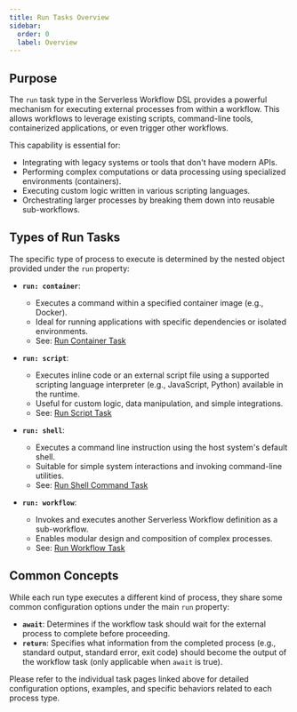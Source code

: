 ```yaml
---
title: Run Tasks Overview
sidebar:
  order: 0
  label: Overview
---
```


## Purpose

The `run` task type in the Serverless Workflow DSL provides a powerful mechanism for executing external processes from within a workflow. This allows workflows to leverage existing scripts, command-line tools, containerized applications, or even trigger other workflows.

This capability is essential for:

*   Integrating with legacy systems or tools that don't have modern APIs.
*   Performing complex computations or data processing using specialized environments (containers).
*   Executing custom logic written in various scripting languages.
*   Orchestrating larger processes by breaking them down into reusable sub-workflows.

## Types of Run Tasks

The specific type of process to execute is determined by the nested object provided under the `run` property:

*   **`run: container`**:
    *   Executes a command within a specified container image (e.g., Docker).
    *   Ideal for running applications with specific dependencies or isolated environments.
    *   See: [Run Container Task](/docs/run-tasks/container/)

*   **`run: script`**:
    *   Executes inline code or an external script file using a supported scripting language interpreter (e.g., JavaScript, Python) available in the runtime.
    *   Useful for custom logic, data manipulation, and simple integrations.
    *   See: [Run Script Task](/docs/run-tasks/script/)

*   **`run: shell`**:
    *   Executes a command line instruction using the host system's default shell.
    *   Suitable for simple system interactions and invoking command-line utilities.
    *   See: [Run Shell Command Task](/docs/run-tasks/shell-command/)

*   **`run: workflow`**:
    *   Invokes and executes another Serverless Workflow definition as a sub-workflow.
    *   Enables modular design and composition of complex processes.
    *   See: [Run Workflow Task](/docs/run-tasks/workflow/)

## Common Concepts

While each run type executes a different kind of process, they share some common configuration options under the main `run` property:

*   **`await`**: Determines if the workflow task should wait for the external process to complete before proceeding.
*   **`return`**: Specifies what information from the completed process (e.g., standard output, standard error, exit code) should become the output of the workflow task (only applicable when `await` is true).

Please refer to the individual task pages linked above for detailed configuration options, examples, and specific behaviors related to each process type. 